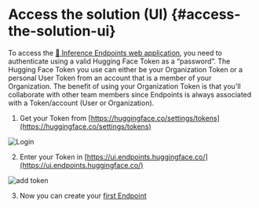 # Access the solution (UI) {#access-the-solution-ui}

To access the [🤗 Inference Endpoints web application](https://ui.endpoints.huggingface.co/), you need to authenticate using a valid Hugging Face Token as a “password”. The Hugging Face Token you use can either be your Organization Token or a personal User Token from an account that is a member of your Organization. The benefit of using your Organization Token is that you'll collaborate with other team members since Endpoints is always associated with a Token/account (User or Organization).


1. Get your Token from [https://huggingface.co/settings/tokens](https://huggingface.co/settings/tokens) 

<img src="https://raw.githubusercontent.com/huggingface/hf-endpoints-documentation/main/assets/0_login.png" alt="Login" />

2. Enter your Token in [https://ui.endpoints.huggingface.co/](https://ui.endpoints.huggingface.co/) 

<img src="https://raw.githubusercontent.com/huggingface/hf-endpoints-documentation/main/assets/0_token.png" alt="add token" />

3. Now you can create your [first Endpoint](/docs/inference-endpoints/guides/guides/create_endpoint)

